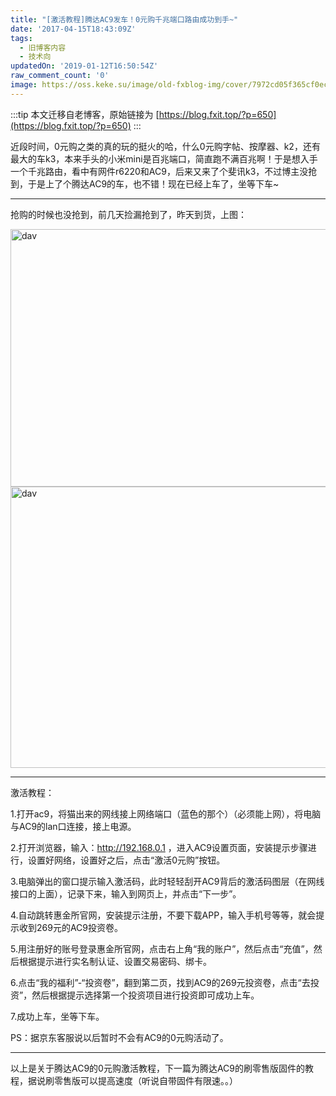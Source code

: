 ```yaml
---
title: "[激活教程]腾达AC9发车！0元购千兆端口路由成功到手~"
date: '2017-04-15T18:43:09Z'
tags:
  - 旧博客内容
  - 技术向
updatedOn: '2019-01-12T16:50:54Z'
raw_comment_count: '0'
image: https://oss.keke.su/image/old-fxblog-img/cover/7972cd05f365cf0ec2e3d65e7a6af6fb.jpg
---
```


:::tip
本文迁移自老博客，原始链接为 [https://blog.fxit.top/?p=650](https://blog.fxit.top/?p=650)
:::

近段时间，0元购之类的真的玩的挺火的哈，什么0元购字帖、按摩器、k2，还有最大的车k3，本来手头的小米mini是百兆端口，简直跑不满百兆啊！于是想入手一个千兆路由，看中有网件r6220和AC9，后来又来了个斐讯k3，不过博主没抢到，于是上了个腾达AC9的车，也不错！现在已经上车了，坐等下车~

<hr />

抢购的时候也没抢到，前几天捡漏抢到了，昨天到货，上图：

<img  src="https://oss.keke.su/image/old-fxblog-img/157d53e39b996df866dbc38e819b4e08.jpg" alt="dav" width="597" height="412" />

<img  src="https://oss.keke.su/image/old-fxblog-img/9b4137159163c0189bf43bbaef398526.jpg" alt="dav" width="601" height="450" />

<hr />

激活教程：

1.打开ac9，将猫出来的网线接上网络端口（蓝色的那个）（必须能上网），将电脑与AC9的lan口连接，接上电源。

2.打开浏览器，输入：http://192.168.0.1 ，进入AC9设置页面，安装提示步骤进行，设置好网络，设置好之后，点击“激活0元购”按钮。

3.电脑弹出的窗口提示输入激活码，此时轻轻刮开AC9背后的激活码图层（在网线接口的上面），记录下来，输入到网页上，并点击“下一步”。

4.自动跳转惠金所官网，安装提示注册，不要下载APP，输入手机号等等，就会提示收到269元的AC9投资卷。

5.用注册好的账号登录惠金所官网，点击右上角“我的账户”，然后点击“充值”，然后根据提示进行实名制认证、设置交易密码、绑卡。

6.点击“我的福利”-“投资卷”，翻到第二页，找到AC9的269元投资卷，点击“去投资”，然后根据提示选择第一个投资项目进行投资即可成功上车。

7.成功上车，坐等下车。

PS：据京东客服说以后暂时不会有AC9的0元购活动了。

<hr />

以上是关于腾达AC9的0元购激活教程，下一篇为腾达AC9的刷零售版固件的教程，据说刷零售版可以提高速度（听说自带固件有限速。。）


